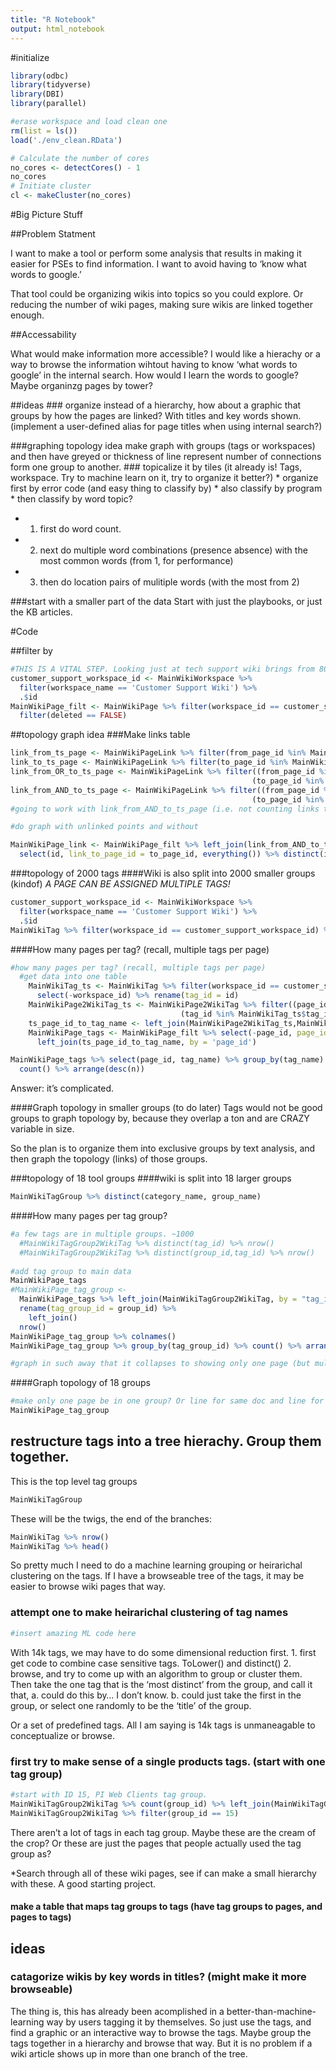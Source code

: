 ```yaml
---
title: "R Notebook"
output: html_notebook
---
```


#initialize
```r
library(odbc)
library(tidyverse)
library(DBI)
library(parallel)

#erase workspace and load clean one
rm(list = ls())
load('./env_clean.RData')

# Calculate the number of cores
no_cores <- detectCores() - 1
no_cores
# Initiate cluster
cl <- makeCluster(no_cores)
```

#Big Picture Stuff

##Problem Statment

I want to make a tool or perform some analysis that results in making it easier for PSEs to find information. I want to avoid having to 'know what words to google.'

That tool could be organizing wikis into topics so you could explore. Or reducing the number of wiki pages, making sure wikis are linked together enough.

##Accessability

What would make information more accessible? I would like a hierachy or a way to browse the information wihtout having to know 'what words to google' in the internal search. How would I learn the words to google? Maybe organinzg pages by tower?

##ideas
### organize
instead of a hierarchy, how about a graphic that groups by how the pages are linked? With titles and key words shown.(implement a user-defined alias for page titles when using internal search?)


###graphing topology idea
make graph with groups (tags or workspaces) and then have greyed or thickness of line represent number of connections form one group to another. 
### topicalize it by tiles (it already is! Tags, workspace. Try to machine learn on it, try to organize it better?)
* organize first by error code (and easy thing to classify by)
* also classify by program
* then classify by word topic?

* 1) first do word count.

* 2) next do multiple word combinations (presence absence) with the most common words (from 1, for performance)

* 3) then do location pairs of mulitiple words (with the most from 2)

###start with a smaller part of the data
Start with just the playbooks, or just the KB articles.

#Code

##filter by
```r
#THIS IS A VITAL STEP. Looking just at tech support wiki brings from 80k pages to 7k pages!
customer_support_workspace_id <- MainWikiWorkspace %>% 
  filter(workspace_name == 'Customer Support Wiki') %>% 
  .$id
MainWikiPage_filt <- MainWikiPage %>% filter(workspace_id == customer_support_workspace_id) %>%
  filter(deleted == FALSE)
```

##topology graph idea
###Make links table
```r
link_from_ts_page <- MainWikiPageLink %>% filter(from_page_id %in% MainWikiPage_filt$id)
link_to_ts_page <- MainWikiPageLink %>% filter(to_page_id %in% MainWikiPage_filt$id)
link_from_OR_to_ts_page <- MainWikiPageLink %>% filter((from_page_id %in% MainWikiPage_filt$id)|
                                                      (to_page_id %in% MainWikiPage_filt$id))
link_from_AND_to_ts_page <- MainWikiPageLink %>% filter((from_page_id %in% MainWikiPage_filt$id)&
                                                      (to_page_id %in% MainWikiPage_filt$id))
#going to work with link_from_AND_to_ts_page (i.e. not counting links that come from or go outside the ts wiki. I want to see how well internally connected the ts wiki is.)

#do graph with unlinked points and without

MainWikiPage_link <- MainWikiPage_filt %>% left_join(link_from_AND_to_ts_page, by = c('id'='from_page_id')) %>%
  select(id, link_to_page_id = to_page_id, everything()) %>% distinct(id)
```

###topology of 2000 tags
####Wiki is also split into 2000 smaller groups (kindof)
_A PAGE CAN BE ASSIGNED MULTIPLE TAGS!_
```r
customer_support_workspace_id <- MainWikiWorkspace %>% 
  filter(workspace_name == 'Customer Support Wiki') %>% 
  .$id
MainWikiTag %>% filter(workspace_id == customer_support_workspace_id) %>% distinct(tag_name)
```

####How many pages per tag? (recall, multiple tags per page)
```r
#how many pages per tag? (recall, multiple tags per page)
  #get data into one table
    MainWikiTag_ts <- MainWikiTag %>% filter(workspace_id == customer_support_workspace_id) %>% 
      select(-workspace_id) %>% rename(tag_id = id)
    MainWikiPage2WikiTag_ts <- MainWikiPage2WikiTag %>% filter((page_id %in% MainWikiPage_filt$id)&
                                      (tag_id %in% MainWikiTag_ts$tag_id))
    ts_page_id_to_tag_name <- left_join(MainWikiPage2WikiTag_ts,MainWikiTag_ts,by = "tag_id")
    MainWikiPage_tags <- MainWikiPage_filt %>% select(-page_id, page_id = id) %>% #original page_id is abbrvieation of page_name, not the numeric page_id we are used to
      left_join(ts_page_id_to_tag_name, by = 'page_id')

MainWikiPage_tags %>% select(page_id, tag_name) %>% group_by(tag_name) %>% 
  count() %>% arrange(desc(n))
```
Answer: it's complicated.

####Graph topology in smaller groups (to do later)
Tags would not be good groups to graph topology by, because they overlap a ton and are CRAZY variable in size.

So the plan is to organize them into exclusive groups by text analysis, and then graph the topology (links) of those groups.

###topology of 18 tool groups
####wiki is split into 18 larger groups
```r
MainWikiTagGroup %>% distinct(category_name, group_name)
```

####How many pages per tag group?
```r
#a few tags are in multiple groups. ~1000
  #MainWikiTagGroup2WikiTag %>% distinct(tag_id) %>% nrow()
  #MainWikiTagGroup2WikiTag %>% distinct(group_id,tag_id) %>% nrow()
  
#add tag group to main data
MainWikiPage_tags
#MainWikiPage_tag_group <- 
  MainWikiPage_tags %>% left_join(MainWikiTagGroup2WikiTag, by = "tag_id") %>% #made more rows. Why? because a tag can be in multiple go
  rename(tag_group_id = group_id) %>%
    left_join()
  nrow()
MainWikiPage_tag_group %>% colnames()
MainWikiPage_tag_group %>% group_by(tag_group_id) %>% count() %>% arrange(desc(n))

#graph in such away that it collapses to showing only one page (but multiple tag groups)


```

####Graph topology of 18 groups
```r
#make only one page be in one group? Or line for same doc and line for linked doc?
MainWikiPage_tag_group
```
## restructure tags into a tree hierachy. Group them together.
This is the top level tag groups
```r
MainWikiTagGroup
```

These will be the twigs, the end of the branches:
```r
MainWikiTag %>% nrow()
MainWikiTag %>% head()
```
So pretty much I need to do a machine learning grouping or heirarichal clustering on the tags. If I have a browseable tree of the tags, it may be easier to browse wiki pages that way.

### attempt one to make heirarichal clustering of tag names
```r
#insert amazing ML code here
```

With 14k tags, we may have to do some dimensional reduction first.
1. first get code to combine case sensitive tags. ToLower() and distinct()
2. browse, and try to come up with an algorithm to group or cluster them. Then take the one tag that is the 'most distinct' from the group, and call it that,
  a. could do this by... I don't know.
  b. could just take the first in the group, or select one randomly to be the 'title' of the group.
  
Or a set of predefined tags. All I am saying is 14k tags is unmaneagable to conceptualize or browse.

### first try to make sense of a single products tags. (start with one tag group)
```r
#start with ID 15, PI Web Clients tag group.
MainWikiTagGroup2WikiTag %>% count(group_id) %>% left_join(MainWikiTagGroup, by = c('group_id' = 'id'))
MainWikiTagGroup2WikiTag %>% filter(group_id == 15)
```
There aren't a lot of tags in each tag group. Maybe these are the cream of the crop? Or these are just the pages that people actually used the tag group as?

*Search through all of these wiki pages, see if can make a small hierarchy with these. A good starting project.


#### make a table that maps tag groups to tags (have tag groups to pages, and pages to tags)

## ideas
### catagorize wikis by key words in titles? (might make it more browseable)
The thing is, this has already been acomplished in a better-than-machine-learning way by users tagging it by themselves. So just use the tags, and find a graphic or an interactive way to browse the tags. Maybe group the tags together in a hierarchy and browse that way. But it is no problem if a wiki article shows up in more than one branch of the tree.


